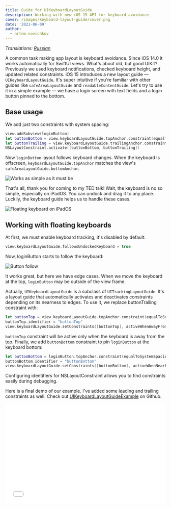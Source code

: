 ```yaml
---
title: Guide for UIKeyboardLayoutGuide
description: Working with new iOS 15 API for keyboard avoidance
cover: /images/keyboard-layout-guide/cover.png
date: '2021-06-09'
author:
  - artem-novichkov
---
```


*Translations: [Russian](https://habr.com/ru/company/skyeng/blog/585790)*

A common task making app layout is keyboard avoidance. Since iOS 14.0 it works automatically for SwiftUI views. What's about old, but good UIKit? Previously we used keyboard notifications, checked keyboard height, and updated related constraints. iOS 15 introduces a new layout guide — `UIKeyboardLayoutGuide`. It's super intuitive if you're familiar with other guides like `safeAreaLayoutGuide` and `readableContentGuide`. Let's try to use it in a simple example — we have a login screen with text fields and a login button pinned to the bottom.

## Base usage

We add just two constraints with system spacing:

```swift
view.addSubview(loginButton)
let buttonBottom = view.keyboardLayoutGuide.topAnchor.constraint(equalToSystemSpacingBelow: loginButton.bottomAnchor, multiplier: 1.0)
let buttonTrailing = view.keyboardLayoutGuide.trailingAnchor.constraint(equalToSystemSpacingAfter: loginButton.trailingAnchor, multiplier: 1.0)
NSLayoutConstraint.activate([buttonBottom, buttonTrailing])
```

Now `loginButton` layout follows keyboard changes. When the keyboard is offscreen, `keyboardLayoutGuide.topAnchor` matches the view's `safeAreaLayoutGuide.bottomAnchor`.

![Works as simple as it must be](/images/keyboard-layout-guide/button.png)

That's all, thank you for coming to my TED talk! Wait, the keyboard is no so simple, especially on iPadOS. You can undock and drag it to any place. Luckily, the keyboard guide helps us to handle these cases.

![Floating keyboard on iPadOS](/images/keyboard-layout-guide/floating-keyboard.png)

## Working with floating keyboards

At first, we must enable keyboard tracking, it's disabled by default:

```swift
view.keyboardLayoutGuide.followsUndockedKeyboard = true
```

Now, loginButton starts to follow the keyboard:

![Button follow](../images/keyboard-layout-guide/button-follow.png)

It works great, but here we have edge cases. When we move the keyboard at the top, `loginButton` may be outside of the view frame.

Actually, `UIKeyboardLayoutGuide` is a subclass of `UITrackingLayoutGuide`. It's a layout guide that automatically activates and deactivates constraints depending on its nearness to edges. To use it, we replace buttonTrailing constraint with:

```swift
let buttonTop = view.keyboardLayoutGuide.topAnchor.constraint(equalToSystemSpacingBelow: loginButton.bottomAnchor, multiplier: 1.0)
buttonTop.identifier = "buttonTop"
view.keyboardLayoutGuide.setConstraints([buttonTop], activeWhenAwayFrom: .top)
```

`buttonTop` constraint will be active only when the keyboard is away from the top. Finally, we add `buttonBottom` constraint to pin `loginButton` at the keyboard bottom:

```swift
let buttonBottom = loginButton.topAnchor.constraint(equalToSystemSpacingBelow: view.keyboardLayoutGuide.bottomAnchor, multiplier: 1.0)
buttonBottom.identifier = "buttonBottom"
view.keyboardLayoutGuide.setConstraints([buttonBottom], activeWhenNearEdge: .top)
```

<Callout type="info" emoji="️ℹ️">
  Configuring identifiers for NSLayoutConstraint allows you to find constraints easily during debugging.
</Callout>

Here is a final demo of our example. I've added some leading and trailing constraints as well. Check out [UIKeyboardLayoutGuideExample](https://github.com/artemnovichkov/UIKeyboardLayoutGuideExample) on Github.

<iframe
  width="100%"
  height="315"
  src="//www.youtube.com/embed/BznK97LhCv8"
  frameBorder="0"
  allow="accelerometer; autoplay; encrypted-media; gyroscope; picture-in-picture"
  allowFullScreen
/>

## Related resources

- [Use the floating keyboard on your iPad](https://support.apple.com/en-us/HT210758) by Apple
- [Your guide to keyboard layout](https://developer.apple.com/videos/play/wwdc2021/10259) by Apple
- [Adjust Your Layout with Keyboard Layout Guide](https://developer.apple.com/documentation/uikit/keyboards_and_input/adjust_your_layout_with_keyboard_layout_guide) by Apple
- [SwiftUI keyboard avoidance](https://fivestars.blog/articles/swiftui-keyboard) by [Federico Zanetello](https://twitter.com/zntfdr)
